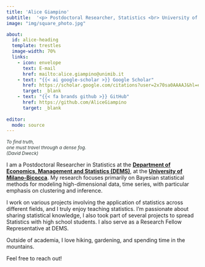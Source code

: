 ```yaml
---
title: 'Alice Giampino'
subtitle:  '<p> Postdoctoral Researcher, Statistics <br> University of Milano-Bicocca </p>'
image: "img/square_photo.jpg"

about:
  id: alice-heading
  template: trestles
  image-width: 70%
  links:
    - icon: envelope
      text: E-mail
      href: mailto:alice.giampino@unimib.it  
    - text: "{{< ai google-scholar >}} Google Scholar"
      href: https://scholar.google.com/citations?user=2x70sa0AAAAJ&hl=en&oi=ao
      target: _blank 
    - text: "{{< fa brands github >}} GitHub"
      href: https://github.com/AliceGiampino
      target: _blank 
      
editor: 
  mode: source
---
```


::: {#alice-heading}
<p style="font-size:12px; font-style:italic; color:#2a3733;">
To find truth, <br>
one must travel through a dense fog.<br>
(David Dweck)
</p>


I am a Postdoctoral Researcher in Statistics at the <strong><a href="https://www.dems.unimib.it/en" target="_blank">Department of Economics, Management and Statistics (DEMS)</a></strong>, at the <strong><a href="https://en.unimib.it" target="_blank">University of Milano-Bicocca</a></strong>. My research focuses primarily on Bayesian statistical methods for modeling high-dimensional data, time series, with particular emphasis on clustering and inference.


I work on various projects involving the application of statistics across different fields, and I truly enjoy teaching statistics. I’m passionate about sharing statistical knowledge, I also took part of several projects to spread Statistics with high school students. I also serve as a Research Fellow Representative at DEMS.

Outside of academia, I love hiking, gardening, and spending time in the mountains.

Feel free to reach out!
:::